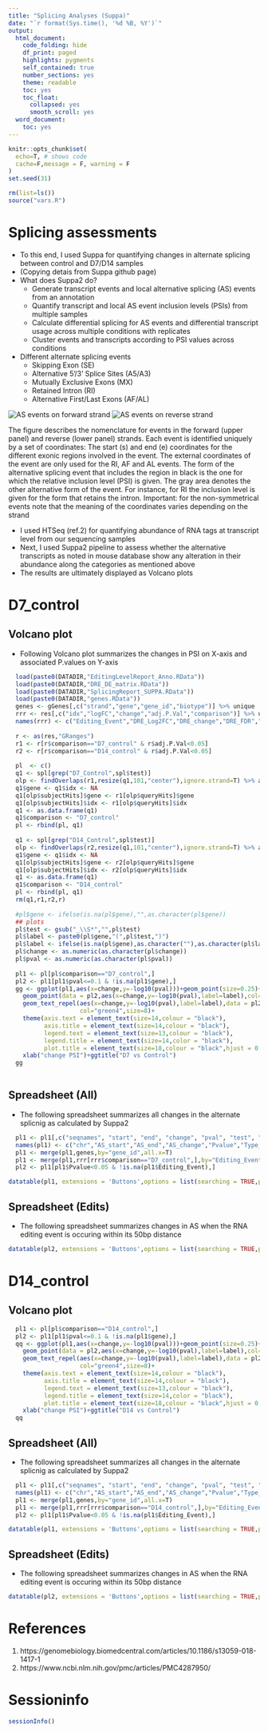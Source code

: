 ---
title: "Splicing Analyses (Suppa)"
date: "`r format(Sys.time(), '%d %B, %Y')`"
output:
  html_document:
    code_folding: hide
    df_print: paged
    highlights: pygments
    self_contained: true
    number_sections: yes
    theme: readable
    toc: yes
    toc_float:
      collapsed: yes
      smooth_scroll: yes
  word_document:
    toc: yes
---


```{r global_options, include=FALSE}
knitr::opts_chunk$set(
  echo=T, # shows code
  cache=F,message = F, warning = F
)
set.seed(31)
```

```{r, Functions, echo=T}
rm(list=ls())
source("vars.R")

```



# Splicing assessments

- To this end, I used Suppa for quantifying changes in alternate splicing between control and D7/D14 samples
- (Copying detais from Suppa github page)
- What does Suppa2 do?
    * Generate transcript events and local alternative splicing (AS) events from an annotation
    * Quantify transcript and local AS event inclusion levels (PSIs) from multiple samples
    * Calculate differential splicing for AS events and differential transcript usage across multiple conditions with replicates
    * Cluster events and transcripts according to PSI values across conditions
- Different alternate splicing events
    * Skipping Exon (SE)
    * Alternative 5'/3' Splice Sites (A5/A3)
    * Mutually Exclusive Exons (MX)
    * Retained Intron (RI)
    * Alternative First/Last Exons (AF/AL)

![AS events on forward strand](A:/work/Kreidberg lab/Valerie/PAPER/RAW/images/suppa2_1.png)
![AS events on reverse strand](A:/work/Kreidberg lab/Valerie/PAPER/RAW/images/suppa2_2.png)

The figure describes the nomenclature for events in the forward (upper panel) and reverse (lower panel) strands. Each event is identified uniquely by a set of coordinates: The start (s) and end (e) coordinates for the different exonic regions involved in the event. The external coordinates of the event are only used for the RI, AF and AL events. The form of the alternative splicing event that includes the region in black is the one for which the relative inclusion level (PSI) is given. The gray area denotes the other alternative form of the event. For instance, for RI the inclusion level is given for the form that retains the intron. Important: for the non-symmetrical events note that the meaning of the coordinates varies depending on the strand

- I used HTSeq (ref.2) for quantifying abundance of RNA tags at transcript level from our sequencing samples
- Next, I used Suppa2 pipeline to assess whether the alternative transcripts as noted in mouse database show any alteration in their abundance along the categories as mentioned above
- The results are ultimately displayed as Volcano plots



# D7_control  {.tabset .tabset-fade}

## Volcano plot
- Following Volcano plot summarizes the changes in PSI on X-axis and associated P.values on Y-axis

```{r, p1, echo=T,fig.width=8,fig.height=6}
  load(paste0(DATADIR,"EditingLevelReport_Anno.RData"))
  load(paste0(DATADIR,"DRE_DE_matrix.RData"))
  load(paste0(DATADIR,"SplicingReport_SUPPA.RData"))
  load(paste0(DATADIR,"genes.RData"))
  genes <- gGenes[,c("strand","gene","gene_id","biotype")] %>% unique
  rrr <- res[,c("idx","logFC","change","adj.P.Val","comparison")] %>% unique
  names(rrr) <- c("Editing_Event","DRE_Log2FC","DRE_change","DRE_FDR","comparison")
  
  r <- as(res,"GRanges")
  r1 <- r[r$comparison=="D7_control" & r$adj.P.Val<0.05]
  r2 <- r[r$comparison=="D14_control" & r$adj.P.Val<0.05]
  
  pl  <- c()
  q1 <- spl[grep("D7_Control",spl$test)]
  olp <- findOverlaps(r1,resize(q1,101,"center"),ignore.strand=T) %>% as.data.frame
  q1$gene <- q1$idx <- NA 
  q1[olp$subjectHits]$gene <- r1[olp$queryHits]$gene
  q1[olp$subjectHits]$idx <- r1[olp$queryHits]$idx
  q1 <- as.data.frame(q1)
  q1$comparison <- "D7_control"
  pl <- rbind(pl, q1)
  
  q1 <- spl[grep("D14_Control",spl$test)]
  olp <- findOverlaps(r2,resize(q1,101,"center"),ignore.strand=T) %>% as.data.frame
  q1$gene <- q1$idx <- NA 
  q1[olp$subjectHits]$gene <- r2[olp$queryHits]$gene
  q1[olp$subjectHits]$idx <- r2[olp$queryHits]$idx
  q1 <- as.data.frame(q1)
  q1$comparison <- "D14_control"
  pl <- rbind(pl, q1)
  rm(q1,r1,r2,r)
  
  #pl$gene <- ifelse(is.na(pl$gene),"",as.character(pl$gene))
  ## plots
  pl$test <- gsub("_\\S*","",pl$test)
  pl$label <- paste0(pl$gene,"(",pl$test,")")
  pl$label <- ifelse(is.na(pl$gene),as.character(""),as.character(pl$label))
  pl$change <- as.numeric(as.character(pl$change))
  pl$pval <- as.numeric(as.character(pl$pval))
  
  pl1 <- pl[pl$comparison=="D7_control",]
  pl2 <- pl1[pl1$pval<=0.1 & !is.na(pl1$gene),]
  gg <- ggplot(pl1,aes(x=change,y=-log10(pval)))+geom_point(size=0.25)+theme_bw()+
    geom_point(data = pl2,aes(x=change,y=-log10(pval),label=label),col="red",size=2.5,inherit.aes = F)+
    geom_text_repel(aes(x=change,y=-log10(pval),label=label),data = pl2,inherit.aes = F,point.padding = 0.2,
                    col="green4",size=8)+
    theme(axis.text = element_text(size=14,colour = "black"),
          axis.title = element_text(size=14,colour = "black"),
          legend.text = element_text(size=13,colour = "black"),
          legend.title = element_text(size=14,color = "black"),
          plot.title = element_text(size=18,colour = "black",hjust = 0.5))+
    xlab("change PSI")+ggtitle("D7 vs Control")
  gg
  
```

## Spreadsheet (All)
- The following spreadsheet summarizes all changes in the alternate splicnig as calculated by Suppa2

```{r, p2, echo=T,fig.width=8,fig.height=6}
  pl1 <- pl1[,c("seqnames", "start", "end", "change", "pval", "test", "ensembl", "idx")]
  names(pl1) <- c("chr","AS_start","AS_end","AS_change","Pvalue","Type_of_AS","gene_id", "Editing_Event")
  pl1 <- merge(pl1,genes,by="gene_id",all.x=T)
  pl1 <- merge(pl1,rrr[rrr$comparison=="D7_control",],by="Editing_Event",all.x=T)
  pl2 <- pl1[pl1$Pvalue<0.05 & !is.na(pl1$Editing_Event),]

datatable(pl1, extensions = 'Buttons',options = list(searching = TRUE,pageLength = 10,dom = 'Bfrtip',                                                    buttons = c('excel', "csv")))
```

## Spreadsheet (Edits)
- The following spreadsheet summarizes changes in AS when the RNA editing event is occuring within its 50bp distance

```{r, p3, echo=T,fig.width=8,fig.height=6}
datatable(pl2, extensions = 'Buttons',options = list(searching = TRUE,pageLength = 10,dom = 'Bfrtip',                                                    buttons = c('excel', "csv")))
```


# D14_control  {.tabset .tabset-fade}

## Volcano plot

```{r, p4, echo=T,fig.width=8,fig.height=6}
  pl1 <- pl[pl$comparison=="D14_control",]
  pl2 <- pl1[pl1$pval<=0.1 & !is.na(pl1$gene),]
  qq <- ggplot(pl1,aes(x=change,y=-log10(pval)))+geom_point(size=0.25)+theme_bw()+
    geom_point(data = pl2,aes(x=change,y=-log10(pval),label=label),col="red",size=2.5,inherit.aes = F)+
    geom_text_repel(aes(x=change,y=-log10(pval),label=label),data = pl2,inherit.aes = F,point.padding = 0.2,
                    col="green4",size=8)+
    theme(axis.text = element_text(size=14,colour = "black"),
          axis.title = element_text(size=14,colour = "black"),
          legend.text = element_text(size=13,colour = "black"),
          legend.title = element_text(size=14,color = "black"),
          plot.title = element_text(size=18,colour = "black",hjust = 0.5))+
    xlab("change PSI")+ggtitle("D14 vs Control")
  qq

```


## Spreadsheet (All)
- The following spreadsheet summarizes all changes in the alternate splicnig as calculated by Suppa2

```{r, p5, echo=T,fig.width=8,fig.height=6}
  pl1 <- pl1[,c("seqnames", "start", "end", "change", "pval", "test", "ensembl", "idx")]
  names(pl1) <- c("chr","AS_start","AS_end","AS_change","Pvalue","Type_of_AS","gene_id", "Editing_Event")
  pl1 <- merge(pl1,genes,by="gene_id",all.x=T)
  pl1 <- merge(pl1,rrr[rrr$comparison=="D14_control",],by="Editing_Event",all.x=T)
  pl2 <- pl1[pl1$Pvalue<0.05 & !is.na(pl1$Editing_Event),]

datatable(pl1, extensions = 'Buttons',options = list(searching = TRUE,pageLength = 10,dom = 'Bfrtip',                                                    buttons = c('excel', "csv")))
```

## Spreadsheet (Edits)
- The following spreadsheet summarizes changes in AS when the RNA editing event is occuring within its 50bp distance

```{r, p6, echo=T,fig.width=8,fig.height=6}
datatable(pl2, extensions = 'Buttons',options = list(searching = TRUE,pageLength = 10,dom = 'Bfrtip',                                                    buttons = c('excel', "csv")))
```


# References
1. https://genomebiology.biomedcentral.com/articles/10.1186/s13059-018-1417-1
2. https://www.ncbi.nlm.nih.gov/pmc/articles/PMC4287950/

# Sessioninfo
```{r, sessioninfo, echo=T}
sessionInfo()
```











